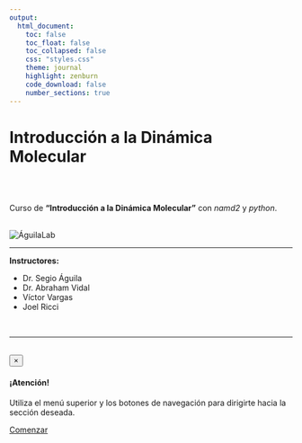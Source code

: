 ```yaml
---
output:
  html_document:
    toc: false
    toc_float: false
    toc_collapsed: false
    css: "styles.css"
    theme: journal
    highlight: zenburn
    code_download: false
    number_sections: true
---
```


<div class="container">
<div class="jumbotron">
  <h1 class="display-4 text-center pb-3">Introducción a la Dinámica Molecular</h1>
  <br><br>
  <p class="lead text-center">
    Curso de <strong>"Introducción a la Dinámica Molecular"</strong> con <i>namd2</i> y <i>python</i>.
  </p>
  <br>
  <div class="container-fluid p-3">
  <div class="row">
  <div class="col-xm-12 col-sm-12 text-center"><img src="http://aguilalab.com/wp-content/uploads/2018/06/aguila_logo.svg" class="img-responsive mx-auto d-block" alt="ÁguilaLab"></div>
  </div>
  </div>
  
  <hr class="my-5">
  <p><strong>Instructores:</strong></p>
  <ul class="list-group list-group-flush">
  <li class="list-group-item col-sm-12 col-md-4">Dr. Segio Águila</li>
  <li class="list-group-item col-sm-12 col-md-4">Dr. Abraham Vidal</li>
  <li class="list-group-item col-sm-12 col-md-4">Víctor Vargas</li>
  <li class="list-group-item col-sm-12 col-md-4">Joel Ricci</li>
  </ul>
  
  <br>
  <hr class="my-4">
  <br>
  <div class="container py-5">
  <div class="alert alert-dismissible alert-warning py-5">
  <button type="button" class="close" data-dismiss="alert">&times;</button>
  <h4 class="alert-heading text-center">¡Atención!</h4>
  <p class="mb-0 text-center small">Utiliza el menú superior y los botones de navegación para dirigirte hacia la sección deseada.</p>
</div>
  </div>
  
  <p class="lead">
    <a class="btn btn-primary btn-lg btn-block" href="./intro_R_p1.html" role="button">Comenzar</a>
  </p>

  
</div>
</div>
